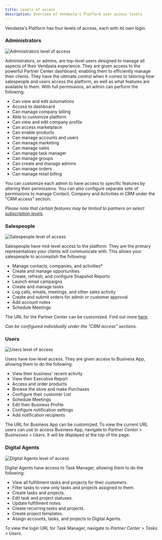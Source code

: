 ```yaml
---
title: Levels of access
description: Overview of Vendasta's Platform user access levels
---
```


Vendasta's Platform has four levels of access, each with its own login.

### Administrators

![Administrators level of access](./img/level-access-admin.jpg)

Administrators, or admins, are top-level users designed to manage all aspects of their Vendasta experience. They are given access to the powerful Partner Center dashboard, enabling them to efficiently manage their clients. They have the ultimate control when it comes to tailoring how salespeople and users access the platform, as well as what features are available to them. With full permissions, an admin can perform the following:

- Can view and edit automations
- Access to dashboard
- Can manage company billing
- Able to customize platform
- Can view and edit company profile
- Can access marketplace
- Can enable products
- Can manage accounts and users
- Can manage marketing
- Can manage sales
- Can manage task manager
- Can manage groups
- Can create and manage admins
- Can manage orders
- Can manage retail billing

You can customize each admin to have access to specific features by altering their permissions. You can also configure separate sets of permissions to manage Contact, Company and Activities in CRM under the "CRM access" section.

*Please note that certain features may be limited to partners on select [subscription levels](https://www.vendasta.com/pricing).*

### Salespeople

![Salespeople level of access](./img/level-access-salespeople.png)

Salespeople have mid-level access to the platform. They are the primary representatives your clients will communicate with. This allows your salespeople to accomplish the following:

- Manage contacts, companies, and activities*
- Create and manage opportunities
- Create, refresh, and configure Snapshot Reports
- Launch email campaigns
- Create and manage tasks
- Log calls, emails, meetings, and other sales activity
- Create and submit orders for admin or customer approval
- Add account notes
- Schedule Meetings

The URL for the Partner Center can be customized. Find out more [here](/getting-started/welcome-to-vendasta/customize-your-domains).

*Can be configured individually under the "CRM access" sections.*

### Users

![Users level of access](./img/level-access-users.png)

Users have low-level access. They are given access to Business App, allowing them to do the following:

- View their business' recent activity
- View their Executive Report
- Access and order products
- Browse the store and make Purchases
- Configure their customer List
- Schedule Meetings
- Edit their Business Profile
- Configure notification settings
- Add notification recipients

The URL for Business App can be customized. To view the current URL users can use to access Business App, navigate to *Partner Center > Businesses > Users*. It will be displayed at the top of the page.

### Digital Agents

![Digital Agents level of access](./img/level-access-digital-agents.png)

Digital Agents have access to Task Manager, allowing them to do the following:

- View all fulfillment tasks and projects for their customers.
- Filter tasks to view only tasks and projects assigned to them.
- Create tasks and projects.
- Edit task and project statuses.
- Update fulfillment notes.
- Create recurring tasks and projects.
- Create project templates.
- Assign accounts, tasks, and projects to Digital Agents.

To view the login URL for Task Manager, navigate to *Partner Center > Tasks > Users*.